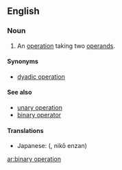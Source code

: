 ==English==

===Noun===
{{en-noun|sg=[[binary]] [[operation]]}}

# {{algebra}} An [[operation]] taking two [[operand]]s.

====Synonyms====
*[[dyadic operation]]

====See also====
*[[unary operation]]
*[[binary operator]]

====Translations====
{{trans-top|two-operand operation}}
{{trans-mid}}
*Japanese: {{JAchar|[[二項演算]]}} ({{JAchar|[[にこうえんざん]]}}, nikō enzan)
{{trans-bottom}}

[[ar:binary operation]]